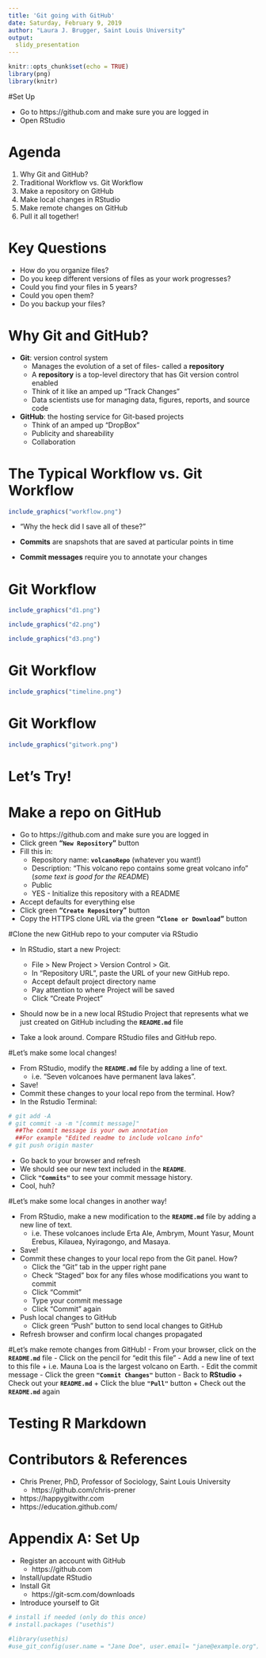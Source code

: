 ```yaml
---
title: 'Git going with GitHub' 
date: Saturday, February 9, 2019
author: "Laura J. Brugger, Saint Louis University"
output:
  slidy_presentation
---
```


```r
knitr::opts_chunk$set(echo = TRUE)
library(png)
library(knitr)

```

#Set Up

- Go to https://github.com and make sure you are logged in
- Open RStudio 

# Agenda

1. Why Git and GitHub? 
2. Traditional Workflow vs. Git Workflow
3. Make a repository on GitHub
4. Make local changes in RStudio
5. Make remote changes on GitHub
6. Pull it all together!

# Key Questions
- How do you organize files?
- Do you keep different versions of files as your work progresses?
- Could you find your files in 5 years?
- Could you open them? 
- Do you backup your files? 

# Why Git and GitHub?

- **Git**: version control system
    - Manages the evolution of a set of files- called a **repository**
    - A **repository** is a top-level directory that has Git version control enabled
    - Think of it like an amped up "Track Changes"
    - Data scientists use for managing data, figures, reports, and source code

- **GitHub**: the hosting service for Git-based projects
    - Think of an amped up "DropBox"
    - Publicity and shareability
    - Collaboration
    
# The Typical Workflow vs. Git Workflow


```r
include_graphics("workflow.png")
```

- "Why the heck did I save all of these?"

- **Commits** are snapshots that are saved at particular points in time

- **Commit messages** require you to annotate your changes

# Git Workflow

```r
include_graphics("d1.png")

```

```r
include_graphics("d2.png")

```

```r
include_graphics("d3.png")
```


# Git Workflow
```r
include_graphics("timeline.png")
```


# Git Workflow

```r
include_graphics("gitwork.png")
```

# Let's Try! 

# Make a repo on GitHub

- Go to https://github.com and make sure you are logged in
- Click green **"`New Repository`"** button
- Fill this in: 
    + Repository name: **`volcanoRepo`** (whatever you want!)
    + Description: "This volcano repo contains some great volcano info" (*some text is good for the README*)
    + Public
    + YES - Initialize this repository with a README
- Accept defaults for everything else
- Click green **"`Create Repository`"** button
- Copy the HTTPS clone URL via the green **"`Clone or Download`"** button

#Clone the new GitHub repo to your computer via RStudio

- In RStudio, start a new Project: 
    + File > New Project > Version Control > Git. 
    + In "Repository URL", paste the URL of your new GitHub repo.
    + Accept default project directory name
    + Pay attention to where Project will be saved
    + Click "Create Project"

- Should now be in a new local RStudio Project that represents what we just created on GitHub including the **`README.md`** file

- Take a look around. Compare RStudio files and GitHub repo.

#Let's make some local changes!

- From RStudio, modify the **`README.md`** file by adding a line of text. 
    + i.e. "Seven volcanoes have permanent lava lakes".
- Save! 
- Commit these changes to your local repo from the terminal. How? 
- In the Rstudio Terminal: 
```r
# git add -A
# git commit -a -m "[commit message]"
  ##The commit message is your own annotation
  ##For example "Edited readme to include volcano info"
# git push origin master
```
   
- Go back to your browser and refresh
- We should see our new text included in the **`README`**.
- Click **`"Commits"`** to see your commit message history. 
- Cool, huh?


#Let's make some local changes in another way!

- From RStudio, make a new modification to the **`README.md`** file by adding a new line of text. 
    + i.e. These volcanoes include Erta Ale, Ambrym, Mount Yasur, Mount Erebus, Kilauea, Nyiragongo, and Masaya. 
- Save!
- Commit these changes to your local repo from the Git panel. How? 
    + Click the "Git" tab in the upper right pane
    + Check "Staged" box for any files whose modifications you want to commit
    + Click "Commit"
    + Type your commit message
    + Click "Commit" again
- Push local changes to GitHub
    + Click green "Push" button to send local changes to GitHub
- Refresh browser and confirm local changes propagated 

#Let's make remote changes from GitHub!
- From your browser, click on the **`README.md`** file
- Click on the pencil for "edit this file"
- Add a new line of text to this file
    + i.e. Mauna Loa is the largest volcano on Earth.
- Edit the commit message 
- Click the green **`"Commit Changes"`** button
- Back to **RStudio** 
    + Check out your **`README.md`**
    + Click the blue **`"Pull"`** button
    + Check out the **`README.md`** again

# Testing R Markdown

# Contributors & References

- Chris Prener, PhD, Professor of Sociology, Saint Louis University
    + https://github.com/chris-prener
- https://happygitwithr.com
- https://education.github.com/

# Appendix A: Set Up

- Register an account with GitHub
    + https://github.com 
- Install/update RStudio
- Install Git
    + https://git-scm.com/downloads 
- Introduce yourself to Git

```r
# install if needed (only do this once)
# install.packages ("usethis")

#library(usethis)
#use_git_config(user.name = "Jane Doe", user.email= "jane@example.org")

```

